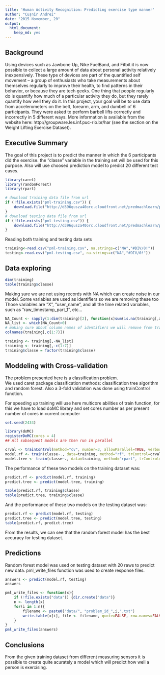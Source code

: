 ```yaml
---
title: 'Human Activity Recognition: Predicting exercise type manner'
author: "Cușnir Andrei"
date: "2015 November, 20"
output: 
  html_document: 
    keep_md: yes
---
```


## Background

Using devices such as Jawbone Up, Nike FuelBand, and Fitbit it is now possible to collect a large amount of data about personal activity relatively inexpensively. These type of devices are part of the quantified self movement – a group of enthusiasts who take measurements about themselves regularly to improve their health, to find patterns in their behavior, or because they are tech geeks. One thing that people regularly do is quantify how much of a particular activity they do, but they rarely quantify how well they do it. In this project, your goal will be to use data from accelerometers on the belt, forearm, arm, and dumbell of 6 participants. They were asked to perform barbell lifts correctly and incorrectly in 5 different ways. More information is available from the website here: http://groupware.les.inf.puc-rio.br/har (see the section on the Weight Lifting Exercise Dataset).  

## Executive Summary

The goal of this project is to predict the manner in which the 6 participants did the exercise. the "classe" variable in the training set will be used for this purpose.
Also will use choosed prediction model to predict 20 different test cases.


```r
library(caret)
library(randomForest)
library(rpart)
```

```r

# download training data file from url
if (!file.exists("pml-training.csv")) {
    download.file("http://d396qusza40orc.cloudfront.net/predmachlearn/pml-training.csv", destfile = "pml-training.csv", method="curl")
}
# download testing data file from url
if (!file.exists("pml-testing.csv")) {
    download.file("http://d396qusza40orc.cloudfront.net/predmachlearn/pml-testing.csv", destfile = "pml-testing.csv", method="curl")
}
```

Reading both training and testing data sets  
```r

training<-read.csv("pml-training.csv", na.strings=c("NA","#DIV/0!"))
testing<-read.csv("pml-testing.csv", na.strings=c("NA","#DIV/0!"))
```

## Data exploring  

```r
dim(training)
table(training$classe)
```

Making sure we are not using records with NA which can create noise in our model.
Some variables are used as identifiers so we are removing these too
Those variables are "X", "user_name", and all the time related variables, such as "raw_timestamp_part_1", etc...   

```r
NA_Count <- sapply(1:dim(training)[2], function(x)sum(is.na(training[,x])))
NA_list <- which(NA_Count>0)
# making sure about column names of identifiers we will remove from training set
colnames(training[,c(1:7)])

training <- training[,-NA_list]
training <- training[,-c(1:7)]
training$classe = factor(training$classe)
```


## Moddeling with Cross-validation

The problem presented here is a classification problem.  
We used caret package classification methods: classification tree algorithm and random forest. 
Also a 3-fold validation was done using trainControl function.

For speeding up training will use here multicore abilities of train function, 
for this we have to load doMC library and set cores number as per present number of cores in current computer

```r
set.seed(2434)

library(doMC)
registerDoMC(cores = 4)
## All subsequent models are then run in parallel

crval <- trainControl(method="cv", number=3, allowParallel=TRUE, verboseIter=TRUE)
model.rf <- train(classe~., data=training, method="rf", trControl=crval, allowParallel = TRUE)
model.tree <- train(classe~., data=training, method="rpart", trControl=crval)
```

The performance of these two models on the training dataset was:  
```r
predict.rf <- predict(model.rf, training)
predict.tree <- predict(model.tree, training)

table(predict.rf, training$classe)
table(predict.tree, training$classe)
```
And the performance of these two models on the testing dataset was:  
```r
predict.rf <- predict(model.rf, testing)
predict.tree <- predict(model.tree, testing)
table(predict.rf, predict.tree)

```
From the results, we can see that the random forest model has the best accuracy for testing dataset.  

## Predictions
Random forest model was used on testing dataset with 20 raws to predict new data.
pml_write_files function was used to create response files.
```r
answers <- predict(model.rf, testing)
answers

pml_write_files <- function(x){
    if (!file.exists("data")) {dir.create("data")}
    n <- length(x)
    for(i in 1:n){
        filename <- paste0("data/", "problem_id_",i,".txt")
        write.table(x[i], file <- filename, quote=FALSE, row.names=FALSE, col.names=FALSE)
    }
}
pml_write_files(answers)

```
## Conclusions

From the given training dataset from different measuring sensors it is possible to create quite acurately a model 
which will predict how well a person is exercising.
